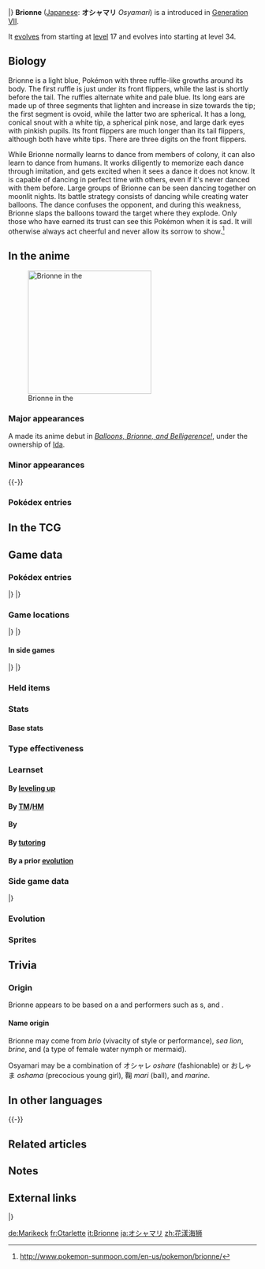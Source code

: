 {{PokémonPrevNext/Head|type=Water}}
{{PokémonPrevNext/Pokémon|type=Water|prevnum=728|prev=Popplio|nextnum=730|next=Primarina}}
|}
{{Pokémon Infobox
|name=Brionne
|jname=オシャマリ
|jtranslit=Oshamari
|tmname=Osyamari
|ndex=729
|type1=Water
|category=Pop Star
|height-ftin=2'00"
|height-m=0.6
|weight-lbs=38.6
|weight-kg=17.5
|adex=008
|abilityn=d
|ability1=Torrent
|abilityd=Liquid Voice
|egggroupn=2
|egggroup1=Water 1
|egggroup2=Field
|eggcycles=15
|evtotal=2
|evsa=2
|expyield=147
|lv100exp=1,059,860
|gendercode=31
|color=Blue
|catchrate=45
|body=03
|pokefordex=brionne
|generation=7
|friendship=70
}}
'''Brionne''' ([[List of Japanese Pokémon names|Japanese]]: '''オシャマリ''' ''Osyamari'') is a {{type|Water}} {{OBP|Pokémon|species}} introduced in [[Generation VII]].

It [[Evolution|evolves]] from {{p|Popplio}} starting at [[level]] 17 and evolves into {{p|Primarina}} starting at level 34.

==Biology==
Brionne is a light blue, {{wp|pinniped}} Pokémon with three ruffle-like growths around its body. The first ruffle is just under its front flippers, while the last is shortly before the tail. The ruffles alternate white and pale blue. Its long ears are made up of three segments that lighten and increase in size towards the tip; the first segment is ovoid, while the latter two are spherical. It has a long, conical snout with a white tip, a spherical pink nose, and large dark eyes with pinkish pupils. Its front flippers are much longer than its tail flippers, although both have white tips. There are three digits on the front flippers.

While Brionne normally learns to dance from members of colony, it can also learn to dance from humans. It works diligently to memorize each dance through imitation, and gets excited when it sees a dance it does not know. It is capable of dancing in perfect time with others, even if it's never danced with them before. Large groups of Brionne can be seen dancing together on moonlit nights. Its battle strategy consists of dancing while creating water balloons. The dance confuses the opponent, and during this weakness, Brionne slaps the balloons toward the target where they explode. Only those who have earned its trust can see this Pokémon when it is sad. It will otherwise always act cheerful and never allow its sorrow to show.<ref>http://www.pokemon-sunmoon.com/en-us/pokemon/brionne/</ref>

==In the anime==
[[File:Ida Brionne.png|thumb|left|250px|Brionne in the {{pkmn|anime}}]]
===Major appearances===
A {{DL|Ida|Brionne}} made its anime debut in ''[[SM040|Balloons, Brionne, and Belligerence!]]'', under the ownership of [[Ida]].

===Minor appearances===
{{-}}
===Pokédex entries===
{{Animedexheader|Alola}}
{{Animedexbody|SM040|Brionne|Rotom Pokédex|Brionne, the Pop Star Pokémon. A {{t|Water}} type. Brionne can make balloons in all sorts of colors, and performs a joyful dance when its {{pkmn|Trainer}} needs cheering up.}}
{{Animedexfooter/Pokémon|''Sun & Moon''|Alola}}
{{clear}}
<!--
==In the manga==-->

==In the TCG==
{{main|Brionne (TCG)}}

==Game data==
===Pokédex entries===
{{Dex/Header|type=Water}}
{{Dex/NA|gen=VII}}
{{Dex/Gen|gen=VII}}
{{Dex/Entry1|v=Sun|entry=A skillful dancer, it creates a sequence of water balloons as it dances, and briskly bombards its enemies.}}
{{Dex/Entry1|v=Moon|entry=It cares deeply for its companions. When its Trainer is feeling down, it performs a cheery dance to try and help.}}
{{Dex/Entry1|v=Ultra Sun|entry=It gets excited when it sees a dance it doesn't know. This hard worker practices diligently until it can learn that dance.}}
{{Dex/Entry1|v=Ultra Moon|entry=It attacks by smacking its enemies with the exploding water balloons that it creates.}}
|}
|}
{{Dex/Footer}}

===Game locations===
{{Availability/Header|type=Water}}
{{Availability/NA|gen=VII}}
{{Availability/Gen|gen=VII}}
{{Availability/Entry2|v=Sun|v2=Moon|area=[[Evolution|Evolve]] {{p|Popplio}}}}
{{Availability/Entry2|v=Ultra Sun|v2=Ultra Moon|area=[[Evolution|Evolve]] {{p|Popplio}}}}
|}
|}
{{Availability/Footer}}

====In side games====
{{Availability/Header|type=Water}}
{{Availability/Cross}}
{{Availability/Entry1|1|v=Shuffle|color={{beauty color}}|area=Event: ''{{DL|Special Stages|The Daily Pokémon (#8)}}''}}
|}
|}
{{Availability/Footer}}

===Held items===
===Stats===
====Base stats====
{{Stats
|type=Water
|HP=60
|Attack=69
|Defense=69
|SpAtk=91
|SpDef=81
|Speed=50}}

===Type effectiveness===
{{TypeEffectiveness
|type1=Water
|Normal=100
|Fighting=100
|Flying=100
|Poison=100
|Ground=100
|Rock=100
|Bug=100
|Ghost=100
|Steel=50
|Fire=50
|Water=50
|Grass=200
|Electric=200
|Psychic=100
|Ice=50
|Dragon=100
|Dark=100
|Fairy=100}}

===Learnset===
====By [[Level|leveling up]]====
{{learnlist/levelh/7|Brionne|Water|Water|7|SM|USUM}}
{{learnlist/levelVII|1|1|Disarming Voice|Fairy|Special|40|—|15||''}}
{{learnlist/levelVII|1|1|Growl|Normal|Status|—|100|40}}
{{learnlist/levelVII|1|1|Pound|Normal|Physical|40|100|35}}
{{learnlist/levelVII|1|1|Water Gun|Water|Special|40|100|25||'''}}
{{learnlist/levelVII|4|4|Growl|Normal|Status|—|100|40}}
{{learnlist/levelVII|8|8|Disarming Voice|Fairy|Special|40|—|15||''}}
{{learnlist/levelVII|11|11|Baby-Doll Eyes|Fairy|Status|—|100|30}}
{{learnlist/levelVII|15|14|Aqua Jet|Water|Physical|40|100|20||'''}}
{{learnlist/levelVII|N/A|16|Icy Wind|Ice|Special|55|95|15}}
{{learnlist/levelVII|19|19|Encore|Normal|Status|—|100|5}}
{{learnlist/levelVII|24|24|Bubble Beam|Water|Special|65|100|20||'''}}
{{learnlist/levelVII|28|28|Sing|Normal|Status|—|55|15}}
{{learnlist/levelVII|33|33|Double Slap|Normal|Physical|15|85|10}}
{{learnlist/levelVII|37|37|Hyper Voice|Normal|Special|90|100|10}}
{{learnlist/levelVII|42|42|Moonblast|Fairy|Special|95|100|15||''}}
{{learnlist/levelVII|46|46|Captivate|Normal|Status|—|100|20}}
{{learnlist/levelVII|51|51|Hydro Pump|Water|Special|110|80|5||'''}}
{{learnlist/levelVII|55|55|Misty Terrain|Fairy|Status|—|—|10}}
{{learnlist/levelf/7|Brionne|Water|Water|7}}

====By [[TM]]/[[HM]]====
{{learnlist/tmh/7|Brionne|Water|Water|7}}
{{learnlist/tm7|TM01|Work Up|Normal|Status|—|—|30}}
{{learnlist/tm7|TM06|Toxic|Poison|Status|—|90|10}}
{{learnlist/tm7|TM07|Hail|Ice|Status|—|—|10}}
{{learnlist/tm7|TM10|Hidden Power|Normal|Special|60|100|15}}
{{learnlist/tm7|TM13|Ice Beam|Ice|Special|90|100|10}}
{{learnlist/tm7|TM14|Blizzard|Ice|Special|110|70|5}}
{{learnlist/tm7|TM17|Protect|Normal|Status|—|—|10}}
{{learnlist/tm7|TM18|Rain Dance|Water|Status|—|—|5}}
{{learnlist/tm7|TM21|Frustration|Normal|Physical|—|100|20}}
{{learnlist/tm7|TM27|Return|Normal|Physical|—|100|20}}
{{learnlist/tm7|TM32|Double Team|Normal|Status|—|—|15}}
{{learnlist/tm7|TM42|Facade|Normal|Physical|70|100|20}}
{{learnlist/tm7|TM44|Rest|Psychic|Status|—|—|10}}
{{learnlist/tm7|TM45|Attract|Normal|Status|—|100|15}}
{{learnlist/tm7|TM48|Round|Normal|Special|60|100|15}}
{{learnlist/tm7|TM49|Echoed Voice|Normal|Special|40|100|15}}
{{learnlist/tm7|TM55|Scald|Water|Special|80|100|15||'''}}
{{learnlist/tm7|TM62|Acrobatics|Flying|Physical|55|100|15}}
{{learnlist/tm7|TM87|Swagger|Normal|Status|—|85|15}}
{{learnlist/tm7|TM88|Sleep Talk|Normal|Status|—|—|10}}
{{learnlist/tm7|TM90|Substitute|Normal|Status|—|—|10}}
{{learnlist/tm7|TM94|Surf|Water|Special|90|100|15||'''}}
{{learnlist/tm7|TM98|Waterfall|Water|Physical|80|100|15||'''}}
{{learnlist/tm7|TM100|Confide|Normal|Status|—|—|20}}
{{learnlist/tmf/7|Brionne|Water|Water|7}}

====By {{pkmn|breeding}}====
{{learnlist/breedh/7|Brionne|Water|Water|7}}
{{learnlist/breed7|{{MSP|054|Psyduck}}{{MSP|055|Golduck}}{{MSP|079|Slowpoke}}{{MSP|080|Slowbro}}{{MSP|161|Sentret}}{{MSP|162|Furret}}<br>{{MSP|194|Wooper}}{{MSP|195|Quagsire}}{{MSP|220|Swinub}}{{MSP|221|Piloswine}}{{MSP|287|Slakoth}}{{MSP|289|Slaking}}<br>{{MSP|320|Walrein}}{{MSP|321|Wailord}}{{MSP|322|Numel}}{{MSP|323|Camerupt}}{{MSP|324|Torkoal}}{{MSP|368|Gorebyss}}<br>{{MSP|399|Bidoof}}{{MSP|400|Bibarel}}{{MSP|513|Pansear}}{{MSP|527|Woobat}}{{MSP|528|Swoobat}}{{MSP|631|Heatmor}}|Amnesia|Psychic|Status|—|—|20}}
{{learnlist/breed7|{{MSP|086|Seel}}{{MSP|087|Dewgong}}{{MSP|134|Vaporeon}}{{MSP|183|Marill}}{{MSP|184|Azumarill}}{{MSP|222|Corsola}}<br>{{MSP|226|Mantine}}{{MSP|350|Milotic}}{{MSP|368|Gorebyss}}{{MSP|535|Tympole}}{{MSP|536|Palpitoad}}{{MSP|537|Seismitoad}}<br>{{MSP|580|Ducklett}}{{MSP|581|Swanna}}{{MSP|594|Alomomola}}{{MSP|751|Dewpider}}{{MSP|752|Araquanid}}|Aqua Ring|Water|Status|—|—|20}}
{{learnlist/breed7|{{MSP|235|Smeargle}}|Aromatic Mist|Fairy|Status|—|—|20}}
{{learnlist/breed7|{{MSP|133|Eevee}}{{MSP|209|Snubbull}}{{MSP|210|Granbull}}{{MSP|216|Teddiursa}}{{MSP|231|Phanpy}}{{MSP|300|Skitty}}<br>{{MSP|417|Pachirisu}}{{MSP|427|Buneary}}{{MSP|428|Lopunny}}{{MSP|431|Glameow}}{{MSP|432|Purugly}}{{MSP|572|Minccino}}<br>{{MSP|585|Deerling}}{{MSP|586|Sawsbuck}}{{MSP|613|Cubchoo}}{{MSP|676|Furfrou}}{{MSP|678|Meowstic}}{{MSP|702|Dedenne}}|Charm|Fairy|Status|—|100|20}}
{{learnlist/breed7|{{MSP|131|Lapras}}{{MSP|186|Politoed}}{{MSP|359|Absol}}|Perish Song|Normal|Status|—|—|5}}
{{learnlist/breed7|{{MSP|054|Psyduck}}{{MSP|055|Golduck}}|Wonder Room|Psychic|Status|—|—|10}}
{{learnlist/breedf/7|Brionne|Water|Water|7}}

====By [[Move Tutor|tutoring]]====
{{learnlist/tutorh/7|Brionne|Water|Water|7}}
{{learnlist/tutor7|Aqua Tail|Water|Physical|90|90|10||'''|no|yes}}
{{learnlist/tutor7|Covet|Normal|Physical|60|100|25|||no|yes}}
{{learnlist/tutor7|Helping Hand|Normal|Status|—|—|20|||no|yes}}
{{learnlist/tutor7|Hyper Voice|Normal|Special|90|100|10|||no|yes}}
{{learnlist/tutor7|Icy Wind|Ice|Special|55|95|15|||no|yes}}
{{learnlist/tutor7|Iron Tail|Steel|Physical|100|75|15|||no|yes}}
{{learnlist/tutor7|Snore|Normal|Special|50|100|15|||no|yes}}
{{learnlist/tutor7|Uproar|Normal|Special|90|100|10|||no|yes}}
{{learnlist/tutor7|Water Pledge|Water|Special|80|100|10||'''|yes|yes}}
{{learnlist/tutor7|Water Pulse|Water|Special|60|100|20||'''|no|yes}}
{{learnlist/tutor7|Wonder Room|Psychic|Status|—|—|10|||no|yes}}
{{learnlist/tutorf/7|Brionne|Water|Water|7}}

====By a prior [[evolution]]====
{{Learnlist/prevoh/7|Brionne|Water|Water|7}}
{{Learnlist/prevo7null}}
{{Learnlist/prevof/7|Brionne|Water|Water|7}}

===Side game data===
{{Spindata/Head|type=Water}}
{{Spindata/Shuffle|col=6|type=Water|ndex=729|num=714
|min=60
|max=105
|raisemaxlevel=5
|skill=Last-Ditch Effort
|skilldesc=Increases damage when things are looking desperate.
}}
|}

===Evolution===
{{Evobox-3
|type1=Water
|pictype=art
|no1=728
|name1=Popplio
|type1-1=Water
|evo1={{bag|Rare Candy}}<br>{{color2|000|Level|Level 17}}
|no2=729
|name2=Brionne
|type1-2=Water
|evo2={{bag|Rare Candy}}<br>{{color2|000|Level|Level 34}}
|no3=730
|name3=Primarina
|type1-3=Water
|type2-3=Fairy}}

===Sprites===
{{Spritebox/Header|type=Water}}
{{Spritebox/NA|gen=VII}}
{{Spritebox/7|ndex=729}}
{{Spritebox/Footer|729|Brionne}}

==Trivia==

===Origin===
Brionne appears to be based on a {{wp|sea lion}} and performers such as {{wp|Japanese idol}}s, {{wp|ballet dancer|ballerinas}} and {{wp|circus clown|circus clowns}}.

====Name origin====
Brionne may come from ''brio'' (vivacity of style or performance), ''sea lion'', ''brine'', and ''{{wp|undine|ondine}}'' (a type of female water nymph or mermaid).

Osyamari may be a combination of オシャレ ''oshare'' (fashionable) or おしゃま ''oshama'' (precocious young girl), 鞠 ''mari'' (ball), and ''marine''.

==In other languages==
{{Other languages|type=Water|type2=Water
|ja=オシャマリ ''Osyamari''|jameaning=From {{tt|オシャレ ''oshare''|fashionable}} or {{tt|おしゃま ''oshama''|precocious young girl}}, {{tt|鞠 ''mari''|ball}}, and ''marine''
|fr=Otarlette|frmeaning=From ''{{tt|otarie|sea lion}}'' and ''{{tt|starlette|starlet}}''
|es=Brionne|esmeaning=Same as English name
|de=Marikeck|demeaning=From ''marine'' and {{tt|''keck''|sassy}}
|it=Brionne|itmeaning=Same as English name
|ko=키요공 ''Kiyogong''|komeaning=From {{tt|귀요미 ''gwiyomi''|cutie}} and {{tt|공 ''gong''|ball}}
|zh_cmn=花漾海獅 / 花漾海狮 ''Huāyànghǎishī''|zh_cmnmeaning=From {{tt|花樣 / 花样 ''huāyàng''|fancy}}, {{tt|漾 ''yàng''|to ripple}}, and {{tt|海獅 / 海狮 ''hǎishī''|sea lion}}
|zh_yue=花漾海獅 ''Fāyeuhnghóisī''|zh_yuemeaning=From {{tt|花樣 ''fāyeuhng|fancy}}'', {{tt|漾 ''yeuhng''|to ripple}}, and {{tt|海獅 ''hóisī''|sea lion}}
|ru=Бриан ''Brian''|rumeaning=Transcription of English name}}
{{-}}

==Related articles==

==Notes==
<references/>

==External links==
{{PokémonPrevNext/Head|type=Water}}
{{PokémonPrevNext/Pokémon|type=Water|prevnum=728|prev=Popplio|nextnum=730|next=Primarina}}
|}
{{Project Pokédex notice}}

[[de:Marikeck]]
[[fr:Otarlette]]
[[it:Brionne]]
[[ja:オシャマリ]]
[[zh:花漾海狮]]